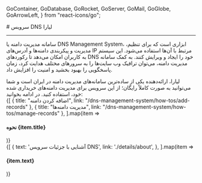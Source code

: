 
  GoContainer,
  GoDatabase,
  GoRocket,
  GoServer,
  GoMail,
  GoGlobe,
  GoArrowLeft,
} from "react-icons/go";


<Layout>
<Head>
<title>مستندات سرویس DNS - لیارا</title>
<meta property="og:title" content="مستندات خدمات رایانش ابری لیارا" />
<meta property="og:description" content="مستندات آشنایی با سامانه مدیریت دامنه لیارا"  />
<meta property="og:image" content="https://files.liara.ir/liara/logos/liara-poster.jpg" />
</Head>
# سرویس DNS لیارا
<hr className="mb-2" />

<Section id='what-is-dns-management-system' title=' سامانه مدیریت دامنه چیست؟' />

 سامانه مدیریت دامنه یا DNS Management System، ابزاری است که برای تنظیم، مدیریت و پیکربندی دامنه‌ها و آدرس‌های IP مرتبط با آن‌ها استفاده می‌شود. این سیستم به کاربران امکان می‌دهد تا رکوردهای DNS خود را ایجاد و ویرایش کنند. به کمک سامانه مدیریت دامنه، می‌توان ترافیک وب سایت‌ها را به سرورهای مختلف هدایت کرد، زمان پاسخگویی را بهبود بخشید و امنیت را افزایش داد.


<Section id="liara-dns-management-system" title="سرویس DNS لیارا" />
لیارا، ارائه‌‌دهنده یکی از ساده‌ترین سامانه‌های مدیریت دامنه در ایران است و شما می‌توانید به صورت کاملاً رایگان؛ از این سرویس برای مدیریت دامنه‌های خریداری شده خود، استفاده کنید. در ادامه بخوانید: 

<div className="h-4" />
<div className="grid md:grid-cols-2 gap-4">
            {[
      {
        title: "اضافه کردن دامنه",
        link: "/dns-management-system/how-tos/add-records"
      },
      {
        title: "مدیریت دامنه‌ها",
        link: "/dns-management-system/how-tos/manage-records"
      },
  ].map(item =>
              <Link href={item.link}>
                <Card className="flex cursor-pointer w-full items-center justify-between">
                  <div className="flex items-center gap-3">
                    <h4>
                      نحوه {item.title} 
                    </h4>
                  </div>
                  <GoArrowLeft className="ml-1" />
                </Card>
              </Link>
            )}
          </div>



<Section id='also-read' title='همچنین بخوانید:' />
<div className="grid md:grid-cols-1 gap-4">
            {[
    {
      text: 'آشنایی با جزئیات سرویس DNS',
      link: './details/about',
    },
  ].map(item =>
              <Link href={item.link}>
                <Card className="flex cursor-pointer w-full items-center justify-between">
                  <div className="flex items-center gap-3">
                    <h4>
                      {item.text}
                    </h4>
                  </div>
                  <GoArrowLeft className="ml-1" />
                </Card>
              </Link>
            )}
          </div>

</Layout>